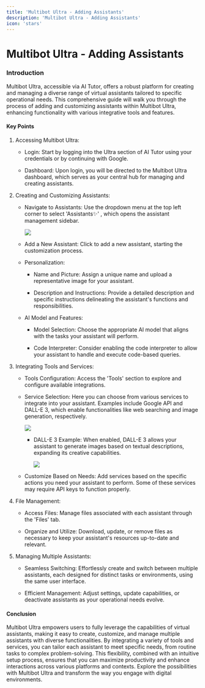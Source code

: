 ```yaml
---
title: 'Multibot Ultra - Adding Assistants'
description: 'Multibot Ultra - Adding Assistants'
icon: 'stars'
---
```


Multibot Ultra - Adding Assistants
==================================

### Introduction

Multibot Ultra, accessible via AI Tutor, offers a robust platform for creating and managing a diverse range of virtual assistants tailored to specific operational needs. This comprehensive guide will walk you through the process of adding and customizing assistants within Multibot Ultra, enhancing functionality with various integrative tools and features.

#### Key Points

1.  Accessing Multibot Ultra:

    -   Login: Start by logging into the Ultra section of AI Tutor using your credentials or by continuing with Google.

    -   Dashboard: Upon login, you will be directed to the Multibot Ultra dashboard, which serves as your central hub for managing and creating assistants.

2.  Creating and Customizing Assistants:

    -   Navigate to Assistants: Use the dropdown menu at the top left corner to select 'Assistants✨' , which opens the assistant management sidebar.

        ![](https://docs.myapps.ai/storage/page_media/cf92938d-48e2-4553-af84-b61c3e30da94.png)
    -   Add a New Assistant: Click to add a new assistant, starting the customization process.

    -   Personalization:

        -   Name and Picture: Assign a unique name and upload a representative image for your assistant.

        -   Description and Instructions: Provide a detailed description and specific instructions delineating the assistant's functions and responsibilities.

    -   AI Model and Features:

        -   Model Selection: Choose the appropriate AI model that aligns with the tasks your assistant will perform.

        -   Code Interpreter: Consider enabling the code interpreter to allow your assistant to handle and execute code-based queries.

3.  Integrating Tools and Services:

    -   Tools Configuration: Access the 'Tools' section to explore and configure available integrations.

    -   Service Selection: Here you can choose from various services to integrate into your assistant. Examples include Google API and DALL-E 3, which enable functionalities like web searching and image generation, respectively.

        ![](https://docs.myapps.ai/storage/page_media/9e6d3114-13d2-4caf-983c-a20b00b8d028.png)
        -   DALL-E 3 Example: When enabled, DALL-E 3 allows your assistant to generate images based on textual descriptions, expanding its creative capabilities.

            ![](https://docs.myapps.ai/storage/page_media/a040e67d-16e3-4bf2-b0a4-f0703aa9d78a.png)
    -   Customize Based on Needs: Add services based on the specific actions you need your assistant to perform. Some of these services may require API keys to function properly.

4.  File Management:

    -   Access Files: Manage files associated with each assistant through the 'Files' tab.

    -   Organize and Utilize: Download, update, or remove files as necessary to keep your assistant's resources up-to-date and relevant.

5.  Managing Multiple Assistants:

    -   Seamless Switching: Effortlessly create and switch between multiple assistants, each designed for distinct tasks or environments, using the same user interface.

    -   Efficient Management: Adjust settings, update capabilities, or deactivate assistants as your operational needs evolve.

#### Conclusion

Multibot Ultra empowers users to fully leverage the capabilities of virtual assistants, making it easy to create, customize, and manage multiple assistants with diverse functionalities. By integrating a variety of tools and services, you can tailor each assistant to meet specific needs, from routine tasks to complex problem-solving. This flexibility, combined with an intuitive setup process, ensures that you can maximize productivity and enhance interactions across various platforms and contexts. Explore the possibilities with Multibot Ultra and transform the way you engage with digital environments.
